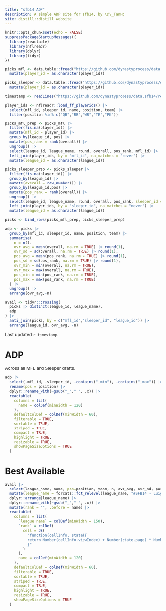 ```yaml
---
title: "sfb14 ADP"
description: A simple ADP site for sfb14, by \@\_TanHo
site: distill::distill_website
---
```


```r
knitr::opts_chunk$set(echo = FALSE)
suppressPackageStartupMessages({
  library(reactable)
  library(nflreadr)
  library(dplyr)
  library(tidyr)
})
```
```r
picks_mfl <- data.table::fread("https://github.com/dynastyprocess/data.sfb14/releases/download/data-mfl/draft_picks_mfl.csv") |> 
  mutate(player_id = as.character(player_id))

picks_sleeper <- data.table::fread("https://github.com/dynastyprocess/data.sfb14/releases/download/data-sleeper/draft_picks_sleeper.csv") |> 
  mutate(player_id = as.character(player_id))

timestamp <- readLines("https://github.com/dynastyprocess/data.sfb14/releases/download/data-sleeper/timestamp.txt")

player_ids <- nflreadr::load_ff_playerids() |> 
  select(mfl_id, sleeper_id, name, position, team) |> 
  filter(position %in% c("QB","RB","WR","TE","PK"))

picks_mfl_prep <- picks_mfl |> 
  filter(!is.na(player_id)) |> 
  mutate(mfl_id = player_id) |> 
  group_by(league_id, pos) |>
  mutate(pos_rank = rank(overall)) |> 
  ungroup() |> 
  select(league_id, league_name, round, overall, pos_rank, mfl_id) |> 
  left_join(player_ids, by = "mfl_id", na_matches = "never") |> 
  mutate(league_id = as.character(league_id))

picks_sleeper_prep <- picks_sleeper |> 
  filter(!is.na(player_id)) |>
  group_by(league_id) |>
  mutate(overall = row_number()) |>
  group_by(league_id,pos) |>
  mutate(pos_rank = rank(overall)) |> 
  ungroup() |> 
  select(league_id, league_name, round, overall, pos_rank, sleeper_id = player_id) |> 
  left_join(player_ids, by = "sleeper_id", na_matches = "never") |> 
  mutate(league_id = as.character(league_id))

picks <- bind_rows(picks_mfl_prep, picks_sleeper_prep) 

adp <- picks |> 
  group_by(mfl_id, sleeper_id, name, position, team) |>
  summarise(
    n = n(),
    ovr_avg = mean(overall, na.rm = TRUE) |> round(1),
    ovr_sd = sd(overall, na.rm = TRUE) |> round(1),
    pos_avg = mean(pos_rank, na.rm = TRUE) |> round(1),
    pos_sd = sd(pos_rank, na.rm = TRUE) |> round(1),
    ovr_min = min(overall, na.rm = TRUE),
    ovr_max = max(overall, na.rm = TRUE),
    pos_min = min(pos_rank, na.rm = TRUE),
    pos_max = max(pos_rank, na.rm = TRUE)
  ) |>
  ungroup() |>
  arrange(ovr_avg,-n)

avail <- tidyr::crossing(
  picks |> distinct(league_id, league_name),
  adp
) |> 
  anti_join(picks, by = c("mfl_id","sleeper_id", "league_id")) |> 
  arrange(league_id, ovr_avg, -n)

```

Last updated `r timestamp`. 

# ADP
Across all MFL and Sleeper drafts.

```r
adp |> 
  select(-mfl_id, -sleeper_id, -contains("_min"), -contains("_max")) |>
  rename(pos = position) |>
  dplyr::rename_with(~gsub("_"," ", .x)) |> 
  reactable(
    columns = list(
      name = colDef(minWidth = 120)
    ),
    defaultColDef = colDef(minWidth = 60),
    filterable = TRUE,
    sortable = TRUE,
    striped = TRUE,
    compact = TRUE,
    highlight = TRUE,
    resizable = TRUE,
    showPageSizeOptions = TRUE
  )
```

# Best Available

```r
avail |> 
  select(league_name, name, pos=position, team, n, ovr_avg, ovr_sd, pos_avg, pos_sd) |> 
  mutate(league_name = forcats::fct_relevel(league_name, "#SFB14 - Luigi")) |> 
  dplyr::arrange(league_name) |> 
  dplyr::rename_with(~gsub("_"," ", .x)) |> 
  mutate(rank = "", .before = name) |> 
  reactable(
    columns = list(
      `league name` = colDef(minWidth = 150),
      `rank` = colDef(
        cell = JS(
          "function(cellInfo, state){
          return Number(cellInfo.viewIndex) + Number(state.page) * Number(state.pageSize) + 1
          }"
        )
      ),
      name = colDef(minWidth = 120)
    ),
    defaultColDef = colDef(minWidth = 60),
    filterable = TRUE,
    sortable = TRUE,
    striped = TRUE,
    compact = TRUE,
    highlight = TRUE,
    resizable = TRUE,
    showPageSizeOptions = TRUE
  )
```


